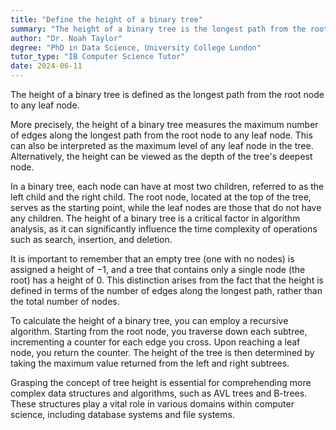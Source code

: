 ```yaml
---
title: "Define the height of a binary tree"
summary: "The height of a binary tree is the longest path from the root node to any leaf node."
author: "Dr. Noah Taylor"
degree: "PhD in Data Science, University College London"
tutor_type: "IB Computer Science Tutor"
date: 2024-06-11
---
```


The height of a binary tree is defined as the longest path from the root node to any leaf node.

More precisely, the height of a binary tree measures the maximum number of edges along the longest path from the root node to any leaf node. This can also be interpreted as the maximum level of any leaf node in the tree. Alternatively, the height can be viewed as the depth of the tree's deepest node.

In a binary tree, each node can have at most two children, referred to as the left child and the right child. The root node, located at the top of the tree, serves as the starting point, while the leaf nodes are those that do not have any children. The height of a binary tree is a critical factor in algorithm analysis, as it can significantly influence the time complexity of operations such as search, insertion, and deletion.

It is important to remember that an empty tree (one with no nodes) is assigned a height of $-1$, and a tree that contains only a single node (the root) has a height of $0$. This distinction arises from the fact that the height is defined in terms of the number of edges along the longest path, rather than the total number of nodes.

To calculate the height of a binary tree, you can employ a recursive algorithm. Starting from the root node, you traverse down each subtree, incrementing a counter for each edge you cross. Upon reaching a leaf node, you return the counter. The height of the tree is then determined by taking the maximum value returned from the left and right subtrees.

Grasping the concept of tree height is essential for comprehending more complex data structures and algorithms, such as AVL trees and B-trees. These structures play a vital role in various domains within computer science, including database systems and file systems.
    